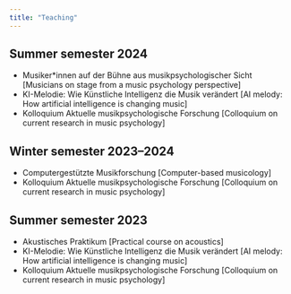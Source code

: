```yaml
---
title: "Teaching"
---
```


## Summer semester 2024
- Musiker*innen auf der Bühne aus musikpsychologischer Sicht [Musicians on stage from a music psychology perspective]
- KI-Melodie: Wie Künstliche Intelligenz die Musik verändert [AI melody: How artificial intelligence is changing music]
- Kolloquium Aktuelle musikpsychologische Forschung [Colloquium on current research in music psychology]

## Winter semester 2023--2024
- Computergestützte Musikforschung [Computer-based musicology]
- Kolloquium Aktuelle musikpsychologische Forschung [Colloquium on current research in music psychology]

## Summer semester 2023
- Akustisches Praktikum [Practical course on acoustics]
- KI-Melodie: Wie Künstliche Intelligenz die Musik verändert [AI melody: How artificial intelligence is changing music]
- Kolloquium Aktuelle musikpsychologische Forschung [Colloquium on current research in music psychology]
